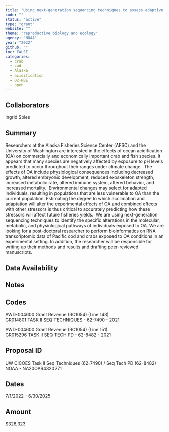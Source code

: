 ```yaml
---
title: "Using next-generation sequencing techniques to assess adaptive capacity and illuminate mechanisms underlying the effects of high pCO2 on Alaskan crab and fish species"
code: ""
status: "active"
type: "grant"
website: ""
theme: "reproductive biology and ecology"
agency: "NOAA"
year: "2022"
github: ""
toc: FALSE
categories:
  - crab
  - cod
  - Alaska
  - acidification
  - 02-RBE
  - open
---
```


## Collaborators

Ingrid Spies

## Summary

Researchers at the Alaska Fisheries Science Center (AFSC) and the University of Washington are interested in the effects of ocean acidification (OA) on commercially and economically important crab and fish species. It appears that many species are negatively affected by exposure to pH levels predicted to occur throughout their ranges under climate change.  The effects of OA include physiological consequences including decreased growth, altered embryonic development, reduced exoskeleton strength, increased metabolic rate, altered immune system, altered behavior, and increased mortality.  Environmental changes may select for adapted individuals, resulting in populations that are less vulnerable to OA than the current population. Estimating the degree to which acclimation and adaptation will alter the experimental effects of OA and combined effects with other stressors is thus critical to accurately predicting how these stressors will affect future fisheries yields.  We are using next-generation sequencing techniques to identify the specific alterations in the molecular, metabolic, and physiological pathways of individuals exposed to OA. We are looking for a post-doctoral researcher to perform bioinformatics on RNA transcriptomic data of Pacific cod and crabs exposed to OA conditions in an experimental setting. In addition, the researcher will be responsible for writing up their methods and results and drafting peer-reviewed manuscripts.

## Data Availability

## Notes

::: panel-tabset
## Codes

AWD-004600 Grant Revenue (RC1054) (Line 143)\
GR014801 TASK II SEQ TECHNIQUES - 62-7490 - 2021

AWD-004600 Grant Revenue (RC1054) (Line 151)\
GR015296 TASK II SEQ TECH PD - 62-8482 - 2021

## Proposal ID

UW CICOES Task II Seq Techniques (62-7490) / Seq Tech PD (62-8482) NOAA - NA20OAR4320271

## Dates

7/1/2022 – 6/30/2025

## Amount

$328,323

:::